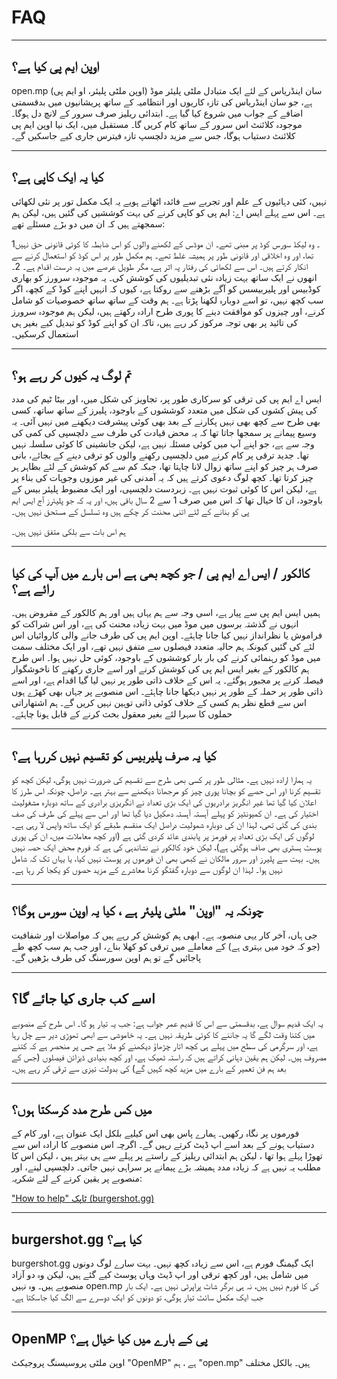 # FAQ

<hr />

## اوپن ایم پی کیا ہے؟

open.mp (اوپن ملٹی پلیئر، او ایم پی) سان اینڈریاس کے لئے ایک متبادل ملٹی پلیئر موڈ ہے، جو سان اینڈریاس کی تازہ کاریوں اور انتظامیہ کے ساتھ پریشانیوں میں بدقسمتی اضافے کے جواب میں شروع کیا گیا ہے۔ ابتدائی ریلیز صرف سرور کے لانچ دل ہوگا۔ موجودہ کلائنٹ اس سرور کے ساتھ کام کریں گا۔ مستقبل میں، ایک نیا اوپن ایم پی کلائنٹ دستیاب ہوگا، جس سے مزید دلچسپ تازہ فیترس جاری کیے جاسکیں گے۔

<hr />

## کیا یہ ایک کاپی ہے؟

نہیں، کئی دہائیوں کے علم اور تجربے سے فائدہ اٹھاتے ہویے یہ ایک مکمل تور پر نئی لکھائی ہے۔ اس سے پہلے ایس اے: ایم پی کو کاپی کرنے کی بہت کوششیں کی گئیں ہیں، لیکن ہم سمجھتے ہیں کہ ان میں دو بڑے مسئلے تھے:

1۔ وہ لیکڈ سورس کوڈ پر مبنی تھے۔ ان موڈس کے لکھنے والوں کو اس ضابطہ کا کوئی قانونی حق نہیں تھا، اور وہ اخلاقی اور قانونی طور پر ہمیشہ غلط تھے۔ ہم مکمل طور پر اس کوڈ کو استعمال کرنے سے انکار کرتے ہیں۔ اس سے لکھائی کی رفتار پہ اثر ہے، مگر طویل عرصے میں یہ درست اقدام ہے۔
2۔ انھوں نے ایک ساتھ بہت زیادہ نئی تبدیلیوں کی کوشش کی۔ یہ موجودہ سرورز کو بھاری کوڈبیس اور پلیربیسس کو آگے بڑھنے سے روکتا ہے، کیوں کہ انہیں اپنے کوڈ کے کچھ، اگر سب کچھ نہیں، تو اسے دوبارہ لکھنا پڑتا ہے۔ ہم وقت کے ساتھ ساتھ خصوصیات کو شامل کرنے، اور چیزوں کو موافقت دینے کا پوری طرح ارادہ رکھتے ہیں، لیکن ہم موجودہ سرورز کی تائید پر بھی توجہ مرکوز کر رہے ہیں، تاکہ ان کو اپنے کوڈ کو تبدیل کیے بغیر ہی استعمال کرسکیں۔

<hr />

## تم لوگ یہ کیوں کر رہے ہو؟

ایس اے ایم پی کی ترقی کو سرکاری طور پر، تجاویز کی شکل میں، اور بیٹا ٹیم کی مدد کی پیش کشوں کی شکل میں متعدد کوششوں کے باوجود، پلیرز کے ساتھ ساتھ، کسی بھی طرح سے کچھ بھی نہیں پکارنے کے بعد بھی کوئی پیشرفت دیکھنے میں نہیں آئی۔ یہ وسیع پیمانے پر سمجھا جاتا تھا کہ یہ محض قیادت کی طرف سے دلچسپی کی کمی کی وجہ سے ہے، جو اپنے آپ میں کوئی مسئلہ نہیں ہے، لیکن جانشینی کا کوئی سلسلہ نہیں تھا۔ جدید ترقی پر کام کرنے میں دلچسپی رکھنے والوں کو ترقی دینے کے بجائے، بانی صرف ہر چیز کو اپنے ساتھ زوال لانا چاہتا تھا، جبکہ کم سے کم کوشش کے لئے بظاہر ہر چیز کرتا تھا۔ کچھ لوگ دعوی کرتے ہیں کہ یہ آمدنی کی غیر موزوں وجوہات کی بناء پر ہے، لیکن اس کا کوئی ثبوت نہیں ہے۔ زبردست دلچسپی، اور ایک مضبوط پلیئر بیس کے باوجود، ان کا خیال تھا کہ اس میں صرف 1 سے 2 سال باقی ہیں، اور یہ کہ جو پلیئرز آج ایس ایم پی کو بنانے کے لئے اتنی محنت کر چکے ہیں وہ تسلسل کے مستحق نہیں ہیں۔

ہم اس بات سے بلکی متفق نہیں ہیں۔

<hr />

## کالکور / ایس اے ایم پی / جو کچھ بھی ہے اس بارے میں آپ کی کیا رائے ہے؟

ہمیں ایس ایم پی سے پیار ہے، اسی وجہ سے ہم یہاں ہیں اور ہم کالکور کے مقروض ہیں۔ انہوں نے گذشتہ برسوں میں موڈ میں بہت زیادہ محنت کی ہے، اور اس شراکت کو فراموش یا نظرانداز نہیں کیا جانا چاہئے۔ اوپن ایم پی کی طرف جانے والی کاروائیاں اس لئے کی گئیں کیونکہ ہم حالیہ متعدد فیصلوں سے متفق نہیں تھے، اور ایک مختلف سمت میں موڈ کو رہنمائی کرنے کی بار بار کوششوں کے باوجود، کوئی حل نہیں ہوا۔ اس طرح ہم کالکور کے بغیر ایس ایم پی کی کوشش کرنے اور اسے جاری رکھنے کا ناخوشگوار فیصلہ کرنے پر مجبور ہوگئے۔ یہ اس کے خلاف ذاتی طور پر نہیں لیا گیا اقدام ہے، اور اسے ذاتی طور پر حملہ کے طور پر نہیں دیکھا جانا چاہئے۔ اس منصوبے پر جہاں بھی کھڑے ہوں اس سے قطع نظر ہم کسی کے خلاف کوئی ذاتی توہین نہیں کریں گے۔ ہم اشتھاراتی حملوں کا سہرا لئے بغیر معقول بحث کرنے کے قابل ہونا چاہئے۔

<hr />

## کیا یہ صرف پلیربیس کو تقسیم نہیں کررہا ہے؟

یہ ہمارا ارادہ نہیں ہے۔ مثالی طور پر کسی بھی طرح سے تقسیم کی ضرورت نہیں ہوگی، لیکن کچھ کو تقسیم کرنا اور اس حصے کو بچانا پوری چیز کو مرجھانا دیکھنے سے بہتر ہے۔ دراصل، چونکہ اس طرز کا اعلان کیا گیا تھا غیر انگریز برادریوں کی ایک بڑی تعداد نے انگریزی برادری کے ساتھ دوبارہ مشغولیت اختیار کی ہے۔ ان کمیونٹیز کو پہلے آہستہ آہستہ دھکیل دیا گیا تھا اور اس سے پہلے کی طرف کی صف بندی کی گئی تھی، لہذا ان کی دوبارہ شمولیت دراصل ایک منقسم طبقے کو ایک ساتھ واپس لا رہی ہے۔ لوگوں کی ایک بڑی تعداد پر فورمز پر پابندی عائد کردی گئی ہے (اور کچھ معاملات میں، ان کی پوری پوسٹ ہسٹری بھی صاف ہوگئی ہے)، لیکن خود کالکور نے نشاندہی کی ہے کہ فورم محض ایک حصہ نہیں ہیں۔ بہت سے پلیرز اور سرور مالکان نے کبھی بھی ان فورموں پر پوسٹ نہیں کیا، یا یہاں تک کہ شامل نہیں ہوا۔ لہذا ان لوگوں سے دوبارہ گفتگو کرنا معاشرے کے مزید حصوں کو یکجا کر رہا ہے۔

<hr />

## چونکہ یہ "اوپن" ملٹی پلیئر ہے ، کیا یہ اوپن سورس ہوگا؟

جی ہاں، آخر کار یہی منصوبہ ہے۔ ابھی ہم کوشش کر رہے ہیں کہ مواصلات اور شفافیت (جو کہ خود میں بہتری ہے) کے معاملے میں ترقی کو کھلا بناے، اور جب ہم سب کچھ طے پاجائیں گے تو ہم اوپن سورسنگ کی طرف بڑھیں گے۔

<hr />

## اسے کب جاری کیا جائے گا؟

یہ ایک قدیم سوال ہے، بدقسمتی سے اس کا قدیم عمر جواب ہے: جب یہ تیار ہو گا۔ اس طرح کے منصوبے میں کتنا وقت لگے گا یہ جاننے کا کوئی طریقہ نہیں ہے۔ یہ خاموشی سے ابھی تھوڑی دیر سے چل رہا ہے، اور سرگرمی کی سطح میں پہلے ہی کچھ اتار چڑھاؤ دیکھنے کو ملا ہے جس پر منحصر ہے کہ کتنے مصروف ہیں۔ لیکن ہم یقین دہانی کراتے ہیں کہ راستہ ٹھیک ہے، اور کچھ بنیادی ڈیزائن فیصلوں (جس کے بعد ہم فن تعمیر کے بارے میں مزید کچھ کہیں گے) کی بدولت تیزی سے ترقی کر رہے ہیں۔

<hr />

## میں کس طرح مدد کرسکتا ہوں؟

فورموں پر نگاہ رکھیں۔ ہمارے پاس بھی اس کیلیے بلکل ایک عنوان ہے، اور کام کے دستیاب ہونے کے بعد اسے اپ ڈیٹ کرتے رہیں گے۔ اگرچہ اس منصوبے کا ارادہ اس سے تھوڑا پہلے ہوا تھا ، لیکن ہم ابتدائی ریلیز کے راستے پر پہلے سے ہی بہتر ہیں ، لیکن اس کا مطلب یہ نہیں ہے کہ زیادہ مدد ہمیشہ بڑے پیمانے پر سراہی نہیں جاتی۔ دلچسپی لینے، اور منصوبے پر یقین کرنے کے لئے شکریہ:

["How to help" ٹاپک (burgershot.gg)](https://www.burgershot.gg/showthread.php?tid=99)

<hr />

## burgershot.gg کیا ہے؟

burgershot.gg ایک گیمنگ فورم ہے، اس سے زیادہ کچھ نہیں۔ بہت سارے لوگ دونوں میں شامل ہیں، اور کچھ ترقی اور اپ ڈیٹ وہاں پوسٹ کیے گئے ہیں، لیکن وہ دو آزاد منصوبے ہیں۔ وہ نہیں  open.mp کی کا فورم نہیں ہیں، نہ ہی برگر شاٹ پراپرٹی نہیں ہے۔ ایک بار جب ایک مکمل سائٹ تیار ہوگی، تو دونوں کو ایک دوسرے سے الگ کیا جاسکتا ہے۔

<hr />

## OpenMP پی کے بارے میں کیا خیال ہے؟

اوپن ملٹی پروسیسنگ پروجیکٹ "OpenMP" ہے ، ہم "open.mp" ہیں۔ بالکل مختلف
